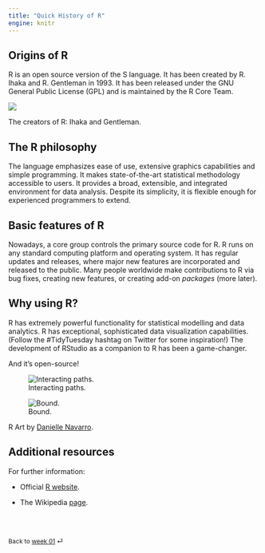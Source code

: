 ```yaml
---
title: "Quick History of R"
engine: knitr
---
```


## Origins of R

R is an open source version of the S language. It has been created by R. Ihaka and R. Gentleman in 1993. It has been released under the GNU General Public License (GPL) and is maintained by the R Core Team.

::: {#fig-creators}

![](images/RossIhaka_RobertGentleman.jpg)

The creators of R: Ihaka and Gentleman.

:::

## The R philosophy

The language emphasizes ease of use, extensive graphics capabilities and simple programming. It makes state-of-the-art statistical methodology accessible to users. It provides a broad, extensible, and integrated environment for data analysis. Despite its simplicity, it is flexible enough for experienced programmers to extend.

## Basic features of R

Nowadays, a core group controls the primary source code for R. R runs on any standard computing platform and operating system. It has regular updates and releases, where major new features are incorporated and released to the public. Many people worldwide make contributions to R via bug fixes, creating new features, or creating add-on *packages* (more later).

## Why using R?

R has extremely powerful functionality for statistical modelling and data analytics. R has exceptional, sophisticated data visualization capabilities. (Follow the #TidyTuesday hashtag on Twitter for some inspiration!) The development of RStudio as a companion to R has been a game-changer.

And it's open-source!


::: {#fig-art layout-ncol=2}

![Interacting paths.](./images/pollen_small.jpg){#fig-path}

![Bound.](./images/dreamlike_small.jpg){#fig-bound}

R Art by [Danielle Navarro](https://art.djnavarro.net/).
:::

## Additional resources

For further information:

- Official [R website](https://www.r-project.org).

- The Wikipedia [page](https://en.wikipedia.org/wiki/R_(programming_language)).


<br><br>

::: {style="font-size: 0.875em;"}
Back to [week 01](/weeks/week-1.qmd) ⏎
:::